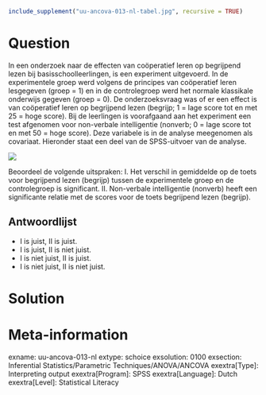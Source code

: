 ```r
include_supplement("uu-ancova-013-nl-tabel.jpg", recursive = TRUE)
```

Question
========
In een onderzoek naar de effecten van coöperatief leren op begrijpend lezen bij basisschoolleerlingen, is een experiment uitgevoerd. In de experimentele groep werd volgens de principes van coöperatief leren lesgegeven (groep = 1) en in de controlegroep werd het normale klassikale onderwijs gegeven (groep = 0). De onderzoeksvraag was of er een effect is van coöperatief leren op begrijpend lezen (begrijp; 1 = lage score tot en met 25 = hoge score). Bij de leerlingen is voorafgaand aan het experiment een test afgenomen voor non-verbale intelligentie (nonverb; 0 = lage score tot en met 50 = hoge score). Deze variabele is in de analyse meegenomen als covariaat. Hieronder staat een deel van de SPSS-uitvoer van de analyse.

![](uu-ancova-013-nl-tabel.jpg)

Beoordeel de volgende uitspraken: I. Het verschil in gemiddelde op de toets voor begrijpend lezen (begrijp) tussen de experimentele groep en de controlegroep is significant. II. Non-verbale intelligentie (nonverb) heeft een significante relatie met de scores voor de toets begrijpend lezen (begrijp).

Antwoordlijst
----------
* I is juist, II is juist.
* I is juist, II is niet juist.
* I is niet juist, II is juist.
* I is niet juist, II is niet juist.


Solution
========

Meta-information
================
exname: uu-ancova-013-nl
extype: schoice
exsolution: 0100
exsection: Inferential Statistics/Parametric Techniques/ANOVA/ANCOVA
exextra[Type]: Interpreting output
exextra[Program]: SPSS
exextra[Language]: Dutch
exextra[Level]: Statistical Literacy
